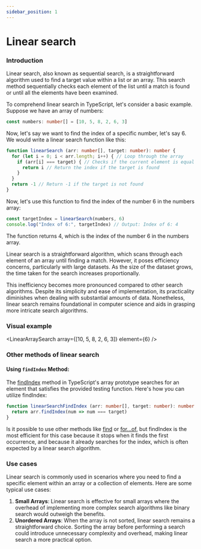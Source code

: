 ```yaml
---
sidebar_position: 1
---
```



# Linear search

### Introduction

Linear search, also known as sequential search, is a straightforward algorithm used to find a target value within a list or an array. This search method sequentially checks each element of the list until a match is found or until all the elements have been examined.

To comprehend linear search in TypeScript, let's consider a basic example. Suppose we have an array of numbers:

```typescript
const numbers: number[] = [10, 5, 8, 2, 6, 3]
```

Now, let's say we want to find the index of a specific number, let's say 6. We would write a linear search function like this:

```typescript
function linearSearch (arr: number[], target: number): number {
  for (let i = 0; i < arr.length; i++) { // Loop through the array
    if (arr[i] === target) { // Checks if the current element is equal to the target
      return i // Return the index if the target is found
    }
  }
  return -1 // Return -1 if the target is not found
}
```

Now, let's use this function to find the index of the number 6 in the numbers array:

```typescript
const targetIndex = linearSearch(numbers, 6)
console.log("Index of 6:", targetIndex) // Output: Index of 6: 4
```

The function returns 4, which is the index of the number 6 in the numbers array.

Linear search is a straightforward algorithm, which scans through each element of an array until finding a match. However, it poses efficiency concerns, particularly with large datasets. As the size of the dataset grows, the time taken for the search increases proportionally.

This inefficiency becomes more pronounced compared to other search algorithms. Despite its simplicity and ease of implementation, its practicality diminishes when dealing with substantial amounts of data. Nonetheless, linear search remains foundational in computer science and aids in grasping more intricate search algorithms.

### Visual example

<LinearArraySearch array={[10, 5, 8, 2, 6, 3]} element={6} />

### Other methods of linear search

#### Using `findIndex` Method:

The [findIndex](https://developer.mozilla.org/en-US/docs/Web/JavaScript/Reference/Global_Objects/Array/findIndex) method in TypeScript's array prototype searches for an element that satisfies the provided testing function. Here's how you can utilize findIndex:

```typescript
function linearSearchFindIndex (arr: number[], target: number): number {
  return arr.findIndex(num => num === target)
}
```

Is it possible to use other methods like [find](https://developer.mozilla.org/en-US/docs/Web/JavaScript/Reference/Global_Objects/Array/find)
or [for...of](https://developer.mozilla.org/en-US/docs/Web/JavaScript/Reference/Statements/for...of), but findIndex is the most efficient
for this case because it stops when it finds the first occurrence, and because it already searches for the index, which is often expected
by a linear search algorithm.

### Use cases

Linear search is commonly used in scenarios where you need to find a specific element within an array or a collection of elements. Here are some typical use cases:

1. **Small Arrays**: Linear search is effective for small arrays where the overhead of implementing more complex search algorithms like binary search would outweigh the benefits.
2. **Unordered Arrays**: When the array is not sorted, linear search remains a straightforward choice. Sorting the array before performing a search could introduce unnecessary complexity and overhead, making linear search a more practical option.
